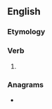 ==English==

===Etymology===
{{suffix|afford|est|lang=en}}

===Verb===
{{head|en|verb form}}

# {{en-archaic second-person singular of|afford}}

===Anagrams===
* {{anagrams|en|a=adefforst|trade-offs|tradeoffs}}